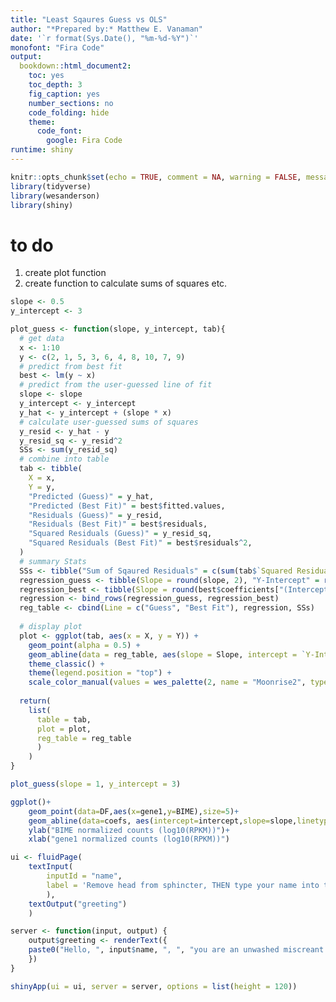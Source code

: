 ```yaml
---
title: "Least Sqaures Guess vs OLS"
author: "*Prepared by:* Matthew E. Vanaman"
date: '`r format(Sys.Date(), "%m-%d-%Y")`'
monofont: "Fira Code"
output: 
  bookdown::html_document2:
    toc: yes
    toc_depth: 3
    fig_caption: yes
    number_sections: no
    code_folding: hide
    theme:
      code_font: 
        google: Fira Code
runtime: shiny
---
```


```r
knitr::opts_chunk$set(echo = TRUE, comment = NA, warning = FALSE, message = FALSE)
library(tidyverse)
library(wesanderson)
library(shiny)
```


# to do

1. create plot function
2. create function to calculate sums of squares etc.

```r
slope <- 0.5
y_intercept <- 3

plot_guess <- function(slope, y_intercept, tab){
  # get data
  x <- 1:10
  y <- c(2, 1, 5, 3, 6, 4, 8, 10, 7, 9)
  # predict from best fit
  best <- lm(y ~ x)
  # predict from the user-guessed line of fit
  slope <- slope
  y_intercept <- y_intercept
  y_hat <- y_intercept + (slope * x)
  # calculate user-guessed sums of squares
  y_resid <- y_hat - y
  y_resid_sq <- y_resid^2
  SSs <- sum(y_resid_sq)
  # combine into table
  tab <- tibble(
    X = x, 
    Y = y, 
    "Predicted (Guess)" = y_hat, 
    "Predicted (Best Fit)" = best$fitted.values,
    "Residuals (Guess)" = y_resid,
    "Residuals (Best Fit)" = best$residuals, 
    "Squared Residuals (Guess)" = y_resid_sq,
    "Squared Residuals (Best Fit)" = best$residuals^2,
  )
  # summary Stats
  SSs <- tibble("Sum of Sqaured Residuals" = c(sum(tab$`Squared Residuals (Guess)`), sum(tab$`Squared Residuals (Best Fit)`)))
  regression_guess <- tibble(Slope = round(slope, 2), "Y-Intercept" = round(y_intercept, 2))
  regression_best <- tibble(Slope = round(best$coefficients["(Intercept)"], 2),"Y-Intercept" = round(best$coefficients["x"], 2))
  regression <- bind_rows(regression_guess, regression_best)
  reg_table <- cbind(Line = c("Guess", "Best Fit"), regression, SSs)
  
  # display plot
  plot <- ggplot(tab, aes(x = X, y = Y)) +
    geom_point(alpha = 0.5) +
    geom_abline(data = reg_table, aes(slope = Slope, intercept = `Y-Intercept`, color = Line), size = 1, show.legend = TRUE) +
    theme_classic() +
    theme(legend.position = "top") +
    scale_color_manual(values = wes_palette(2, name = "Moonrise2", type = "discrete"), name = "")
  
  return(
    list(
      table = tab,
      plot = plot,
      reg_table = reg_table
      )
    )
}

plot_guess(slope = 1, y_intercept = 3)
```


```r
ggplot()+
    geom_point(data=DF,aes(x=gene1,y=BIME),size=5)+
    geom_abline(data=coefs, aes(intercept=intercept,slope=slope,linetype=regression), show_guide=TRUE)+
    ylab("BIME normalized counts (log10(RPKM))")+
    xlab("gene1 normalized counts (log10(RPKM))")
```


```r
ui <- fluidPage(
    textInput(
        inputId = "name", 
        label = 'Remove head from sphincter, THEN type your name into this box:'
        ),
    textOutput("greeting")
    )

server <- function(input, output) { 
    output$greeting <- renderText({
    paste0("Hello, ", input$name, ", ", "you are an unwashed miscreant.")
    })
}

shinyApp(ui = ui, server = server, options = list(height = 120))
```